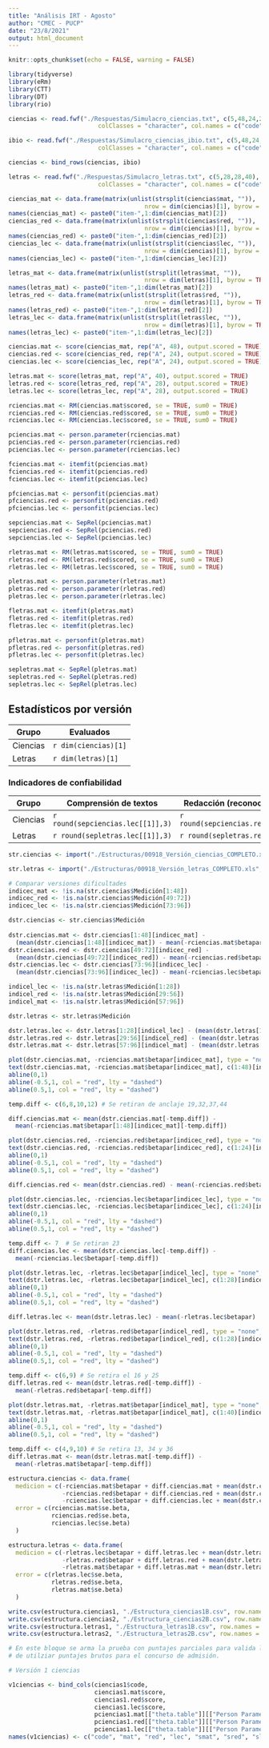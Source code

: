 ```yaml
---
title: "Análisis IRT - Agosto"
author: "CMEC - PUCP"
date: "23/8/2021"
output: html_document
---
```


```r
knitr::opts_chunk$set(echo = FALSE, warning = FALSE)

library(tidyverse)
library(eRm)
library(CTT)
library(DT)
library(rio)
```

```r
ciencias <- read.fwf("./Respuestas/Simulacro_ciencias.txt", c(5,48,24,24),
                         colClasses = "character", col.names = c("code", "mat","red","lec"))

ibio <- read.fwf("./Respuestas/Simulacro_ciencias_ibio.txt", c(5,48,24,24),
                         colClasses = "character", col.names = c("code", "mat","red","lec"))

ciencias <- bind_rows(ciencias, ibio)

letras <- read.fwf("./Respuestas/Simulacro_letras.txt", c(5,28,28,40),
                         colClasses = "character", col.names = c("code", "lec","red","mat"))
```

```r

ciencias_mat <- data.frame(matrix(unlist(strsplit(ciencias$mat, "")), 
                                      nrow = dim(ciencias)[1], byrow = TRUE),stringsAsFactors = FALSE)
names(ciencias_mat) <- paste0("item-",1:dim(ciencias_mat)[2])
ciencias_red <- data.frame(matrix(unlist(strsplit(ciencias$red, "")), 
                                      nrow = dim(ciencias)[1], byrow = TRUE),stringsAsFactors = FALSE)
names(ciencias_red) <- paste0("item-",1:dim(ciencias_red)[2])
ciencias_lec <- data.frame(matrix(unlist(strsplit(ciencias$lec, "")), 
                                      nrow = dim(ciencias)[1], byrow = TRUE),stringsAsFactors = FALSE)
names(ciencias_lec) <- paste0("item-",1:dim(ciencias_lec)[2])
```

```r
letras_mat <- data.frame(matrix(unlist(strsplit(letras$mat, "")), 
                                      nrow = dim(letras)[1], byrow = TRUE),stringsAsFactors = FALSE)
names(letras_mat) <- paste0("item-",1:dim(letras_mat)[2])
letras_red <- data.frame(matrix(unlist(strsplit(letras$red, "")), 
                                      nrow = dim(letras)[1], byrow = TRUE),stringsAsFactors = FALSE)
names(letras_red) <- paste0("item-",1:dim(letras_red)[2])
letras_lec <- data.frame(matrix(unlist(strsplit(letras$lec, "")), 
                                      nrow = dim(letras)[1], byrow = TRUE),stringsAsFactors = FALSE)
names(letras_lec) <- paste0("item-",1:dim(letras_lec)[2])
```

```r
ciencias.mat <- score(ciencias_mat, rep("A", 48), output.scored = TRUE)
ciencias.red <- score(ciencias_red, rep("A", 24), output.scored = TRUE)
ciencias.lec <- score(ciencias_lec, rep("A", 24), output.scored = TRUE)

letras.mat <- score(letras_mat, rep("A", 40), output.scored = TRUE)
letras.red <- score(letras_red, rep("A", 28), output.scored = TRUE)
letras.lec <- score(letras_lec, rep("A", 28), output.scored = TRUE)

```

```r
rciencias.mat <- RM(ciencias.mat$scored, se = TRUE, sum0 = TRUE)
rciencias.red <- RM(ciencias.red$scored, se = TRUE, sum0 = TRUE)
rciencias.lec <- RM(ciencias.lec$scored, se = TRUE, sum0 = TRUE)

pciencias.mat <- person.parameter(rciencias.mat)
pciencias.red <- person.parameter(rciencias.red)
pciencias.lec <- person.parameter(rciencias.lec)

fciencias.mat <- itemfit(pciencias.mat)
fciencias.red <- itemfit(pciencias.red)
fciencias.lec <- itemfit(pciencias.lec)

pfciencias.mat <- personfit(pciencias.mat)
pfciencias.red <- personfit(pciencias.red)
pfciencias.lec <- personfit(pciencias.lec)

sepciencias.mat <- SepRel(pciencias.mat)
sepciencias.red <- SepRel(pciencias.red)
sepciencias.lec <- SepRel(pciencias.lec)

```

```r
rletras.mat <- RM(letras.mat$scored, se = TRUE, sum0 = TRUE)
rletras.red <- RM(letras.red$scored, se = TRUE, sum0 = TRUE)
rletras.lec <- RM(letras.lec$scored, se = TRUE, sum0 = TRUE)

pletras.mat <- person.parameter(rletras.mat)
pletras.red <- person.parameter(rletras.red)
pletras.lec <- person.parameter(rletras.lec)

fletras.mat <- itemfit(pletras.mat)
fletras.red <- itemfit(pletras.red)
fletras.lec <- itemfit(pletras.lec)

pfletras.mat <- personfit(pletras.mat)
pfletras.red <- personfit(pletras.red)
pfletras.lec <- personfit(pletras.lec)

sepletras.mat <- SepRel(pletras.mat)
sepletras.red <- SepRel(pletras.red)
sepletras.lec <- SepRel(pletras.lec)

```

## Estadísticos por versión

| Grupo    | Evaluados            |
|----------|----------------------|
| Ciencias | `r dim(ciencias)[1]` |
| Letras   | `r dim(letras)[1]`   |

### Indicadores de confiabilidad

| Grupo    | Comprensión de textos             | Redacción (reconocimiento)        | Resolución de problemas           |
|----------|-----------------------------------|-----------------------------------|-----------------------------------|
| Ciencias | `r round(sepciencias.lec[[1]],3)` | `r round(sepciencias.red[[1]],3)` | `r round(sepciencias.mat[[1]],3)` |
| Letras   | `r round(sepletras.lec[[1]],3)`   | `r round(sepletras.red[[1]],3)`   | `r round(sepletras.mat[[1]],3)`   |

```r
str.ciencias <- import("./Estructuras/00918_Versión_ciencias_COMPLETO.xls", sheet = 1, skip = 2, col_names = TRUE)

str.letras <- import("./Estructuras/00918_Versión_letras_COMPLETO.xls", sheet = 1, skip = 2, col_names = TRUE)

```

```r
# Comparar versiones dificultades
indicec_mat <- !is.na(str.ciencias$Medición[1:48])
indicec_red <- !is.na(str.ciencias$Medición[49:72])
indicec_lec <- !is.na(str.ciencias$Medición[73:96])

dstr.ciencias <- str.ciencias$Medición
  
dstr.ciencias.mat <- dstr.ciencias[1:48][indicec_mat] - 
  (mean(dstr.ciencias[1:48][indicec_mat]) - mean(-rciencias.mat$betapar[indicec_mat]))
dstr.ciencias.red <- dstr.ciencias[49:72][indicec_red] -
  (mean(dstr.ciencias[49:72][indicec_red]) - mean(-rciencias.red$betapar[indicec_red]))
dstr.ciencias.lec <- dstr.ciencias[73:96][indicec_lec] - 
  (mean(dstr.ciencias[73:96][indicec_lec]) - mean(-rciencias.lec$betapar[indicec_lec]))

indicel_lec <- !is.na(str.letras$Medición[1:28])
indicel_red <- !is.na(str.letras$Medición[29:56])
indicel_mat <- !is.na(str.letras$Medición[57:96])

dstr.letras <- str.letras$Medición

dstr.letras.lec <- dstr.letras[1:28][indicel_lec] - (mean(dstr.letras[1:28][indicel_lec]) - mean(-rletras.lec$betapar[indicel_lec]))
dstr.letras.red <- dstr.letras[29:56][indicel_red] - (mean(dstr.letras[29:56][indicel_red]) - mean(-rletras.red$betapar[indicel_red]))
dstr.letras.mat <- dstr.letras[57:96][indicel_mat] - (mean(dstr.letras[57:96][indicel_mat]) - mean(-rletras.mat$betapar[indicel_mat]))

```

```r

plot(dstr.ciencias.mat, -rciencias.mat$betapar[indicec_mat], type = "none", cex = 0.7)
text(dstr.ciencias.mat, -rciencias.mat$betapar[indicec_mat], c(1:48)[indicec_mat])
abline(0,1)
abline(-0.5,1, col = "red", lty = "dashed")
abline(0.5,1, col = "red", lty = "dashed")

temp.diff <- c(6,8,10,12) # Se retiran de anclaje 19,32,37,44

diff.ciencias.mat <- mean(dstr.ciencias.mat[-temp.diff]) - 
  mean(-rciencias.mat$betapar[1:48][indicec_mat][-temp.diff])

plot(dstr.ciencias.red, -rciencias.red$betapar[indicec_red], type = "none", cex = 0.7)
text(dstr.ciencias.red, -rciencias.red$betapar[indicec_red], c(1:24)[indicec_red])
abline(0,1)
abline(-0.5,1, col = "red", lty = "dashed")
abline(0.5,1, col = "red", lty = "dashed")

diff.ciencias.red <- mean(dstr.ciencias.red) - mean(-rciencias.red$betapar)

plot(dstr.ciencias.lec, -rciencias.lec$betapar[indicec_lec], type = "none", cex = 0.7)
text(dstr.ciencias.lec, -rciencias.lec$betapar[indicec_lec], c(1:24)[indicec_lec])
abline(0,1)
abline(-0.5,1, col = "red", lty = "dashed")
abline(0.5,1, col = "red", lty = "dashed")

temp.diff <- 7  # Se retiran 23
diff.ciencias.lec <- mean(dstr.ciencias.lec[-temp.diff]) - 
  mean(-rciencias.lec$betapar[-temp.diff])

plot(dstr.letras.lec, -rletras.lec$betapar[indicel_lec], type = "none", cex = 0.7)
text(dstr.letras.lec, -rletras.lec$betapar[indicel_lec], c(1:28)[indicel_lec])
abline(0,1)
abline(-0.5,1, col = "red", lty = "dashed")
abline(0.5,1, col = "red", lty = "dashed")

diff.letras.lec <- mean(dstr.letras.lec) - mean(-rletras.lec$betapar)

plot(dstr.letras.red, -rletras.red$betapar[indicel_red], type = "none", cex = 0.7)
text(dstr.letras.red, -rletras.red$betapar[indicel_red], c(1:28)[indicel_red])
abline(0,1)
abline(-0.5,1, col = "red", lty = "dashed")
abline(0.5,1, col = "red", lty = "dashed")

temp.diff <- c(6,9) # Se retira el 16 y 25
diff.letras.red <- mean(dstr.letras.red[-temp.diff]) - 
  mean(-rletras.red$betapar[-temp.diff])

plot(dstr.letras.mat, -rletras.mat$betapar[indicel_mat], type = "none", cex = 0.7)
text(dstr.letras.mat, -rletras.mat$betapar[indicel_mat], c(1:40)[indicel_mat])
abline(0,1)
abline(-0.5,1, col = "red", lty = "dashed")
abline(0.5,1, col = "red", lty = "dashed")

temp.diff <- c(4,9,10) # Se retira 13, 34 y 36
diff.letras.mat <- mean(dstr.letras.mat[-temp.diff]) - 
  mean(-rletras.mat$betapar[-temp.diff])

```

```r
estructura.ciencias <- data.frame(
  medicion = c(-rciencias.mat$betapar + diff.ciencias.mat + mean(dstr.ciencias[1:48][indicec_mat]),
               -rciencias.red$betapar + diff.ciencias.red + mean(dstr.ciencias[49:72][indicec_red]),
               -rciencias.lec$betapar + diff.ciencias.lec + mean(dstr.ciencias[73:96][indicec_lec])),
  error = c(rciencias.mat$se.beta,
            rciencias.red$se.beta,
            rciencias.lec$se.beta)
  )

estructura.letras <- data.frame(
  medicion = c(-rletras.lec$betapar + diff.letras.lec + mean(dstr.letras[1:28][indicel_lec]),
               -rletras.red$betapar + diff.letras.red + mean(dstr.letras[29:56][indicel_red]),
               -rletras.mat$betapar + diff.letras.mat + mean(dstr.letras[57:96][indicel_mat])),
  error = c(rletras.lec$se.beta,
            rletras.red$se.beta,
            rletras.mat$se.beta)
  )

```

```r
write.csv(estructura.ciencias1, "./Estructura_ciencias1B.csv", row.names = FALSE)
write.csv(estructura.ciencias2, "./Estructura_ciencias2B.csv", row.names = FALSE)
write.csv(estructura.letras1, "./Estructura_letras1B.csv", row.names = FALSE)
write.csv(estructura.letras2, "./Estructura_letras2B.csv", row.names = FALSE)
```

```r

# En este bloque se arma la prueba con puntajes parciales para valida la posibilidad
# de utilziar puntajes brutos para el concurso de admisión.

# Versión 1 ciencias

v1ciencias <- bind_cols(ciencias1$code,
                        ciencias1.mat$score,
                        ciencias1.red$score,
                        ciencias1.lec$score,
                        pciencias1.mat[["theta.table"]][["Person Parameter"]],
                        pciencias1.red[["theta.table"]][["Person Parameter"]],
                        pciencias1.lec[["theta.table"]][["Person Parameter"]]) 
names(v1ciencias) <- c("code", "mat", "red", "lec", "smat", "sred", "slec")


```
